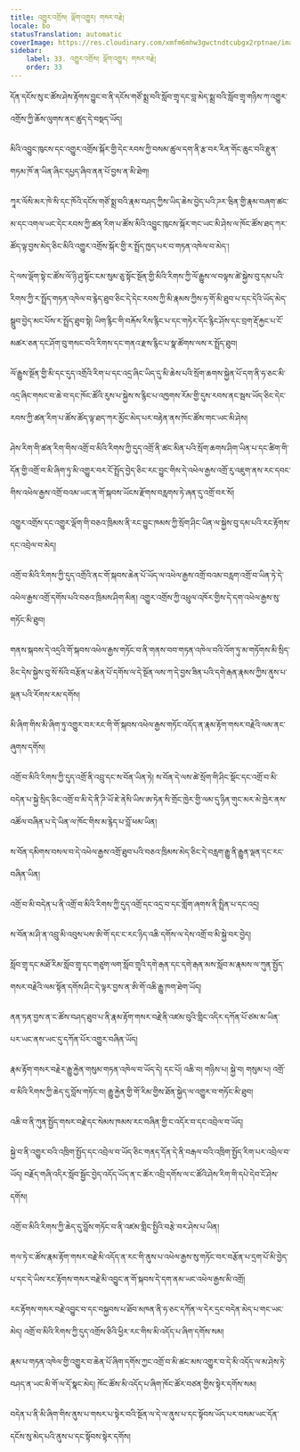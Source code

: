 ```yaml
---
title: འགྱུར་འགྲོས། ལྡོག་འགྱུར། གསར་བརྗེ།
locale: bo
statusTranslation: automatic
coverImage: https://res.cloudinary.com/xmfm6mhw3gwctndtcubgx2rptnae/image/upload/v1740337243/small_cover_educacion_fundamental_a051170f1c.webp
sidebar:
    label: 33. འགྱུར་འགྲོས། ལྡོག་འགྱུར། གསར་བརྗེ།
    order: 33
---
```

དོན་དངོས་སུ་ང་ཚོས་ཤེས་རྟོགས་བྱུང་བ་ནི་དངོས་གཙོ་སྨྲ་བའི་སློབ་གྲྭ་དང་བླ་མེད་སྨྲ་བའི་སློབ་གྲྭ་གཉིས་ཀ་འགྱུར་འགྲོས་ཀྱི་ཆོས་ལུགས་ནང་ཚུད་དེ་བསྡད་ཡོད།

མིའི་འབྱུང་ཁུངས་དང་འགྱུར་འགྲོས་སྐོར་གྱི་དེང་རབས་ཀྱི་བསམ་ཚུལ་དག་ནི་རྩ་བར་རིན་གོང་ཆུང་བའི་རྫུན་གཏམ་ཁོ་ན་ཡིན་ཞིང་དཔྱད་ཞིབ་ནན་པོ་བྱས་ན་མི་ཐེག།

ཀཱར་ལོསི་མར་ཁེ་སི་དང་ཁོའི་དངོས་གཙོ་སྨྲ་བའི་རྣམ་བཤད་ཀྱིས་ཡིད་ཆེས་བྱེད་པའི་ཌར་ཝིན་གྱི་རྣམ་བཞག་ཚང་མ་དང་འགལ་ཡང་དེང་རབས་ཀྱི་ཚན་རིག་པ་ཚོས་མིའི་འབྱུང་ཁུངས་སྐོར་གང་ཡང་མི་ཤེས་ལ་ཁོང་ཚོས་ཐད་ཀར་ཚོད་ལྟ་བྱས་མེད་ཅིང་མིའི་འགྱུར་འགྲོས་སྐོར་གྱི་ར་སྤྲོད་ཁྱད་པར་བ་གཏན་འཁེལ་བ་མེད་།

དེ་ལས་ལྡོག་སྟེ་ང་ཚོས་ལོ་ཉི་ཤུ་སྟོང་ངམ་སུམ་ཅུ་སྟོང་སྔོན་གྱི་མིའི་རིགས་ཀྱི་ལོ་རྒྱུས་ལ་བལྟས་ཚེ་སྐྱེས་བུ་དམ་པའི་རིགས་ཀྱི་ར་སྤྲོད་གཏན་འཁེལ་བ་རྙེད་ཐུབ་ཅིང་དེ་དེང་རབས་ཀྱི་མི་རྣམས་ཀྱིས་ཧ་གོ་མི་ཐུབ་པ་དང་དེའི་ཡོད་མེད་སྒྲུབ་བྱེད་མང་པོས་ར་སྤྲོད་ཐུབ་སྟེ། ཡིག་རྙིང་གི་བརྐོས་རིས་རྙིང་པ་དང་གཏེར་དོང་རྙིང་ཤོས་དང་བྲག་རྡོ་རྐྱང་པ་ངོ་མཚར་ཅན་དང་ཤོག་བུ་གསང་བའི་རིགས་དང་གནའ་རྫས་རྙིང་པ་སྣ་ཚོགས་ལས་ར་སྤྲོད་ཐུབ།

ལོ་རྒྱུས་སྔོན་གྱི་མི་དང་དུད་འགྲོའི་རིག་པ་དང་འདྲ་ཞིང་ཡིད་དུ་མི་ཆེས་པའི་སྲོག་ཆགས་སྐྱེན་པོ་དག་ནི་ཧ་ཅང་མི་འདྲ་ཞིང་གསང་བ་ཆེ་བ་དང་ཁོང་ཚོའི་རུས་པ་སྐྱེས་ས་རྙིང་པ་འཁྱགས་རོམ་གྱི་དུས་རབས་ནང་སྦས་ཡོད་ཅིང་དེང་རབས་ཀྱི་ཚན་རིག་པ་ཚོས་ཚོད་ལྟ་ཐད་ཀར་མྱོང་མེད་པར་བརྟེན་ནས་ཁོང་ཚོས་གང་ཡང་མི་ཤེས།

ཤེས་རིག་གི་ཚན་རིག་གིས་འགྲོ་བ་མིའི་རིགས་ཀྱི་དུད་འགྲོ་ནི་ཚང་མིན་པའི་སྲོག་ཆགས་ཤིག་ཡིན་པ་དང་ཚིག་གི་དོན་གྱི་འགྲོ་བ་མི་ཞིག་ཏུ་མི་འགྱུར་བར་ངོ་སྤྲོད་བྱེད་ཅིང་རང་བྱུང་གིས་དེ་འཕེལ་རྒྱས་འགྲོ་རུ་འཇུག་ནས་རང་དབང་གིས་འཕེལ་རྒྱས་འགྲོ་བའམ་ཡང་ན་གོ་སྐབས་ཡོངས་རྫོགས་བརླགས་ཏེ་ཞན་དུ་འགྲོ་བར་སོ།

འགྱུར་འགྲོས་དང་འགྱུར་ལྡོག་གི་བཅའ་ཁྲིམས་ནི་རང་བྱུང་ཁམས་ཀྱི་སྲོག་ཤིང་ཡིན་ལ་སྐྱེས་བུ་དམ་པའི་རང་རྟོགས་དང་འབྲེལ་བ་མེད།

འགྲོ་བ་མིའི་རིགས་ཀྱི་དུད་འགྲོའི་ནང་གོ་སྐབས་ཆེན་པོ་ཡོད་ལ་འཕེལ་རྒྱས་འགྲོ་བའམ་བརླག་འགྲོ་བ་ཡིན་ཏེ་དེ་འཕེལ་རྒྱས་འགྲོ་དགོས་པའི་བཅའ་ཁྲིམས་ཤིག་མིན། འགྱུར་འགྲོས་ཀྱི་འཕྲུལ་འཁོར་གྱིས་དེ་དག་འཕེལ་རྒྱས་སུ་གཏོང་མི་ཐུབ།

གནས་སྐབས་དེ་འདྲའི་གོ་སྐབས་འཕེལ་རྒྱས་གཏོང་བ་ནི་གནས་བབ་གཏན་འཁེལ་བའི་འོག་ཏུ་མ་གཏོགས་མི་སྲིད་ཅིང་དེས་སྐྱེས་བུ་སོ་སོའི་བརྩོན་པ་ཆེན་པོ་དགོས་ལ་དེ་སྔོན་ལས་ཀ་དེ་བྱས་ཟིན་པའི་དགེ་རྒན་རྣམས་ཀྱིས་ནུས་པ་ལྡན་པའི་རོགས་རམ་དགོས།

མི་ཞིག་གིས་མི་ཞིག་ཏུ་འགྱུར་བར་རང་གི་གོ་སྐབས་འཕེལ་རྒྱས་གཏོང་འདོད་ན་རྣམ་རྟོག་གསར་བརྗེའི་ལམ་ནང་ཞུགས་དགོས།

འགྲོ་བ་མིའི་རིགས་ཀྱི་དུད་འགྲོ་ནི་འབྲུ་དང་ས་བོན་ཡིན་ཏེ། ས་བོན་དེ་ལས་ཚེ་སྲོག་གི་ཤིང་སྡོང་དང་འགྲོ་བ་མི་བདེན་པ་སྐྱེ་སྲིད་ཅིང་འགྲོ་བ་མི་དེ་ནི་ཌི་ཡོ་ཇེ་ནེསི་ཡིས་ཨ་ཏེན་སི་གྲོང་ཁྱེར་གྱི་ལམ་དུ་ཉིན་གུང་མར་མེ་ཁྱེར་ནས་འཚོལ་བཞིན་པ་དེ་ཡིན་ལ་ཁོང་གིས་མ་རྙེད་པ་བློ་ཕམ་ཡིན།

ས་བོན་དམིགས་བསལ་བ་དེ་འཕེལ་རྒྱས་འགྲོ་ཐུབ་པའི་བཅའ་ཁྲིམས་མེད་ཅིང་དེ་བརླག་རྒྱུ་ནི་རྒྱུན་ལྡན་དང་རང་བཞིན་ཡིན།

འགྲོ་བ་མི་བདེན་པ་ནི་འགྲོ་བ་མིའི་རིགས་ཀྱི་དུད་འགྲོ་དང་འདྲ་བ་དང་གློག་ཞགས་ནི་སྤྲིན་པ་དང་འདྲ།

ས་བོན་མ་ཤི་ན་འབྲུ་མི་འབུས་པས་ཨི་གོ་དང་ང་རང་ཉིད་འཆི་དགོས་ལ་དེས་འགྲོ་བ་མི་སྐྱེ་བར་བྱེད།

སློབ་གྲྭ་དང་མཐོ་རིམ་སློབ་གྲྭ་དང་གཙུག་ལག་སློབ་གྲྭའི་དགེ་རྒན་དང་དགེ་རྒན་མས་སློབ་མ་རྣམས་ལ་ཀུན་སྤྱོད་གསར་བརྗེའི་ལམ་སྟོན་དགོས་ཤིང་དེ་ལྟར་བྱས་ན་ཨི་གོ་འཆི་རྒྱུ་ཁག་ཐེག་ཡོད།

ནན་ཏན་བྱས་ན་ང་ཚོས་བཤད་ཐུབ་པ་ནི་རྣམ་རྟོག་གསར་བརྗེ་ནི་འཛམ་བུའི་གླིང་འདིར་དཀོན་པོ་ཙམ་མ་ཡིན་པར་ཡང་ནས་ཡང་དུ་དཀོན་པོར་འགྱུར་བཞིན་ཡོད།

རྣམ་རྟོག་གསར་བརྗེར་རྒྱུ་རྐྱེན་གསུམ་གཏན་འཁེལ་བ་ཡོད་དེ། དང་པོ། འཆི་བ། གཉིས་པ། སྐྱེ་བ། གསུམ་པ། འགྲོ་བ་མིའི་རིགས་ཀྱི་ཆེད་དུ་བློས་གཏོང་བ། རྒྱུ་རྐྱེན་གྱི་གོ་རིམ་གྱིས་ཐོན་སྐྱེད་ལ་འགྱུར་བ་གཏོང་མི་ཐུབ།

འཆི་བ་ནི་ཀུན་སྤྱོད་གསར་བརྗེ་དང་སེམས་ཁམས་རང་བཞིན་གྱི་ང་འདོར་བ་དང་འབྲེལ་བ་ཡོད།

སྐྱེ་བ་ནི་འགྱུར་བའི་འཁྲིག་སྤྱོད་དང་འབྲེལ་བ་ཡོད་ཅིང་གནད་དོན་དེ་ནི་བརྒལ་བའི་འཁྲིག་སྤྱོད་རིག་པར་འབྲེལ་བ་ཡོད། བརྗོད་གཞི་འདིར་སློབ་སྦྱོང་བྱེད་འདོད་ཡོད་ན་ང་ཚོར་འབྲི་དགོས་ལ་ང་ཚོའི་ཤེས་རིག་གི་དཔེ་དེབ་ངོ་ཤེས་དགོས།

འགྲོ་བ་མིའི་རིགས་ཀྱི་ཆེད་དུ་བློས་གཏོང་བ་ནི་འཛམ་གླིང་སྤྱིའི་བརྩེ་བར་ཤེས་པ་ཡིན།

གལ་ཏེ་ང་ཚོས་རྣམ་རྟོག་གསར་བརྗེ་མི་འདོད་ན་རང་གི་ནུས་པ་འཕེལ་རྒྱས་སུ་གཏོང་བར་བརྩོན་པ་དྲག་པོ་མི་བྱེད་པ་དང་དེ་ཡིས་རང་རྟོགས་གསར་བརྗེ་མི་འབྱུང་ན་གོ་སྐབས་དེ་དག་ནམ་ཡང་འཕེལ་རྒྱས་མི་འགྲོ།

རང་རྟོགས་གསར་བརྗེ་འབྱུང་བ་དང་བསྐྱབས་པ་ཐོབ་མཁན་ནི་ཧ་ཅང་དཀོན་ལ་དེར་དྲང་བདེན་མེད་པ་གང་ཡང་མེད། འགྲོ་བ་མིའི་རིགས་ཀྱི་དུད་འགྲོས་ཅིའི་ཕྱིར་རང་གིས་མི་འདོད་པ་ཞིག་དགོས་སམ།

རྣམ་པ་གཏན་འཁེལ་གྱི་འགྱུར་བ་ཆེན་པོ་ཞིག་དགོས་ཀྱང་འགྲོ་བ་མི་ཚང་མས་འགྱུར་བ་དེ་མི་འདོད་ལ་མ་ཤེས་ཏེ་བཤད་ན་ཡང་མི་གོ་ལ་དོ་སྣང་མེད། ཁོང་ཚོས་མི་འདོད་པ་ཞིག་ཁོང་ཚོར་བཙན་གྱིས་སྟེར་དགོས་སམ།

བདེན་པ་ནི་མི་ཞིག་གིས་ནུས་པ་གསར་པ་སྟེར་བའི་སྔོན་ལ་དེ་ལ་ནུས་པ་དང་སྟོབས་ཡོད་པར་བསམ་ཡང་དོན་དངོས་སུ་མེད་པའི་ནུས་པ་དང་སྟོབས་སྟེར་དགོས།
